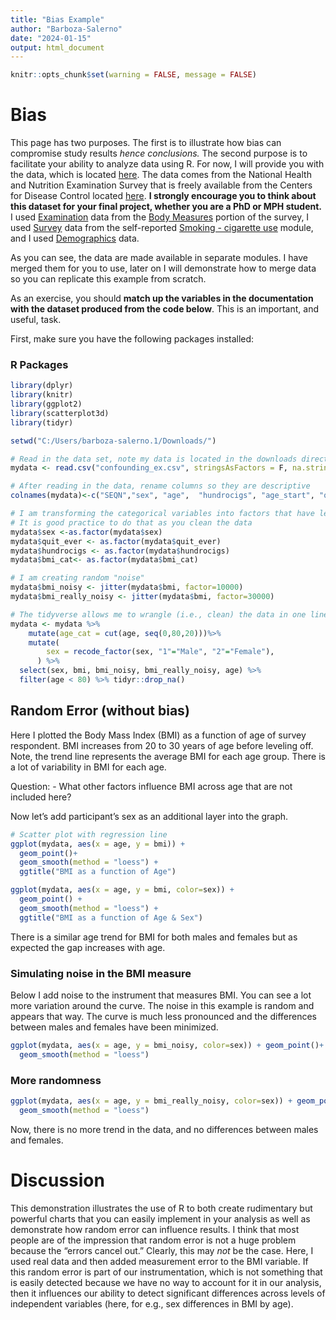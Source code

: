 ```yaml
---
title: "Bias Example"
author: "Barboza-Salerno"
date: "2024-01-15"
output: html_document
---
```


```r

knitr::opts_chunk$set(warning = FALSE, message = FALSE) 
```

# Bias
This page has two purposes. The first is to illustrate how bias can compromise study results *hence conclusions.* The second purpose is to facilitate your ability to analyze data using R. For now, I will provide you with the data, which is located [here](https://github.com/bigdataforsocialjustice/PHHBHP7534/blob/main/confounding_ex.csv). The data comes from the National Health and Nutrition Examination Survey that is freely available from the Centers for Disease Control located [here](https://wwwn.cdc.gov/nchs/nhanes/continuousnhanes/default.aspx?BeginYear=2015). **I strongly encourage you to think about this dataset for your final project, whether you are a PhD or MPH student.** I used [Examination](https://wwwn.cdc.gov/nchs/nhanes/search/datapage.aspx?Component=Examination&CycleBeginYear=2015) data from the [Body Measures](https://wwwn.cdc.gov/Nchs/Nhanes/2015-2016/BMX_I.htm) portion of the survey, I used [Survey](https://wwwn.cdc.gov/nchs/nhanes/search/datapage.aspx?Component=Questionnaire&CycleBeginYear=2015) data from the self-reported [Smoking - cigarette use](https://wwwn.cdc.gov/Nchs/Nhanes/2015-2016/SMQ_I.htm) module, and I used [Demographics](https://wwwn.cdc.gov/nchs/nhanes/search/datapage.aspx?Component=Demographics&CycleBeginYear=2015) data.

As you can see, the data are made available in separate modules. I have merged them for you to use, later on I will demonstrate how to merge data so you can replicate this example from scratch. 

As an exercise, you should **match up the variables in the documentation with the dataset produced from the code below**. This is an important, and useful, task.

First, make sure you have the following packages installed:

### R Packages
```r
library(dplyr)
library(knitr)
library(ggplot2)
library(scatterplot3d)
library(tidyr)
```

```r
setwd("C:/Users/barboza-salerno.1/Downloads/")

# Read in the data set, note my data is located in the downloads directory
mydata <- read.csv("confounding_ex.csv", stringsAsFactors = F, na.strings = c(7,9,999))

# After reading in the data, rename columns so they are descriptive
colnames(mydata)<-c("SEQN","sex", "age",  "hundrocigs", "age_start", "quit_ever", "bmi", "bmi_cat")

# I am transforming the categorical variables into factors that have levels.
# It is good practice to do that as you clean the data
mydata$sex <-as.factor(mydata$sex)
mydata$quit_ever <- as.factor(mydata$quit_ever)
mydata$hundrocigs <- as.factor(mydata$hundrocigs)
mydata$bmi_cat<- as.factor(mydata$bmi_cat)

# I am creating random "noise"
mydata$bmi_noisy <- jitter(mydata$bmi, factor=10000)
mydata$bmi_really_noisy <- jitter(mydata$bmi, factor=30000) 

# The tidyverse allows me to wrangle (i.e., clean) the data in one line of code!
mydata <- mydata %>%
    mutate(age_cat = cut(age, seq(0,80,20)))%>%
    mutate(
        sex = recode_factor(sex, "1"="Male", "2"="Female"),
      ) %>%
  select(sex, bmi, bmi_noisy, bmi_really_noisy, age) %>%
  filter(age < 80) %>% tidyr::drop_na() 

```

## Random Error (without bias)
Here I plotted the Body Mass Index (BMI) as a function of age of survey respondent. BMI increases from 20 to 30 years of age before leveling off. Note, the trend line represents the average BMI for each age group. There is a lot of variability in BMI for each age. 

Question:
- What other factors influence BMI across age that are not included here?

Now let’s add participant’s sex as an additional layer into the graph.
```r
# Scatter plot with regression line
ggplot(mydata, aes(x = age, y = bmi)) + 
  geom_point()+
  geom_smooth(method = "loess") + 
  ggtitle("BMI as a function of Age")
```


```r
ggplot(mydata, aes(x = age, y = bmi, color=sex)) + 
  geom_point() +
  geom_smooth(method = "loess") + 
  ggtitle("BMI as a function of Age & Sex")
```
There is a similar age trend for BMI for both males and females but as expected the gap increases with age. 

### Simulating noise in the BMI measure
Below I add noise to the instrument that measures BMI. You can see a lot more variation around the curve. The noise in this example is random and appears that way. The curve is much less pronounced and the differences between males and females have been minimized.

```r
ggplot(mydata, aes(x = age, y = bmi_noisy, color=sex)) + geom_point()+
  geom_smooth(method = "loess") 
```

### More randomness

```r
ggplot(mydata, aes(x = age, y = bmi_really_noisy, color=sex)) + geom_point()+
  geom_smooth(method = "loess") 
```

Now, there is no more trend in the data, and no differences between males and females.

# Discussion
This demonstration illustrates the use of R to both create rudimentary but powerful charts that you can easily implement in your analysis as well as demonstrate how
random error can influence results. I think that most people are of the impression that random error is not a huge problem because the "errors cancel out." Clearly,
this may *not* be the case. Here, I used real data and then added measurement error to the BMI variable. If this random error is part of our instrumentation, which
is not something that is easily detected because we have no way to account for it in our analysis, then it influences our ability to detect significant differences across levels of independent variables (here, for e.g., sex differences in BMI by age).

